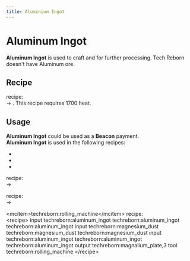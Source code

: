 ```yaml
---
title: Aluminium Ingot
---
```


<ItemImage file="aluminium_ingot" alt="Ingots" size="200" />

# Aluminum Ingot

**Aluminum Ingot** is used to craft <McItem slug="techreborn:mixed_metal_ingot" inline={true}/> and for further processing. Tech Reborn doesn't have Aluminum ore.

## Recipe

<CraftingTable recipe="input techreborn:aluminum_nugget techreborn:aluminum_nugget techreborn:aluminum_nugget input techreborn:aluminum_nugget techreborn:aluminum_nugget techreborn:aluminum_nugget input techreborn:aluminum_nugget techreborn:aluminum_nugget techreborn:aluminum_nugget output techreborn:aluminum_ingot"/>
<CraftingTable recipe="input air air air input air techreborn:aluminum_storage_block air input air air air output techreborn:aluminum_ingot,9"/>

<McItem slug="techreborn:blast_furnace" inline={true}/> recipe:  
<McItem slug="techreborn:aluminum_dust" inline={true}/> -> <McItem slug="techreborn:aluminum_ingot" inline={true}/>. This recipe requires 1700 heat.

## Usage

**Aluminum Ingot** could be used as a **Beacon** payment.  
**Aluminum Ingot** is used in the following <McItem slug="minecraft:crafting_table" inline={true}/> recipes:

- <McItem slug="techreborn:mixed_metal_ingot" inline={true}/>
- <McItem slug="techreborn:aluminum_nugget" inline={true}/>
- <McItem slug="techreborn:aluminum_storage_block" inline={true}/>

<McItem slug="techreborn:compressor" inline={true}/> recipe:  
<McItem slug="techreborn:aluminum_ingot" inline={true}/> -> <McItem slug="techreborn:aluminum_plate" inline={true}/>

<McItem slug="techreborn:grinder" inline={true}/> recipe:  
<McItem slug="techreborn:aluminum_ingot" inline={true}/> -> <McItem slug="techreborn:aluminum_dust" inline={true}/>

\<mcitem\>techreborn:rolling_machine\</mcitem\> recipe:\
\<recipe\> input techreborn:aluminum_ingot techreborn:aluminum_ingot techreborn:aluminum_ingot input techreborn:magnesium_dust techreborn:magnesium_dust techreborn:magnesium_dust input techreborn:aluminum_ingot techreborn:aluminum_ingot techreborn:aluminum_ingot output techreborn:magnalium_plate,3 tool techreborn:rolling_machine \</recipe\>